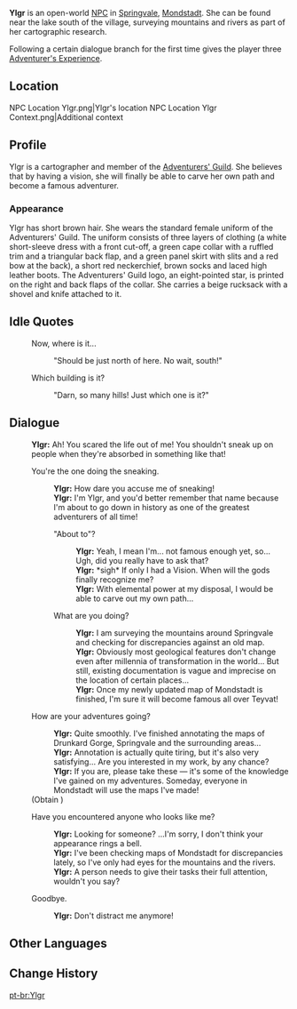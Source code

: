 {{Character Infobox
|image            = NPC Ylgr.png
|type             = Open-World NPC
|region           = Mondstadt
|location         = Mondstadt
|affiliation      = Adventurers' Guild
|title            = Adventurer
|dialoguereward   = {{Card|Adventurer's Experience|3}}
}}
'''Ylgr''' is an open-world [[NPC]] in [[Springvale]], [[Mondstadt]]. She can be found near the lake south of the village, surveying mountains and rivers as part of her cartographic research.

Following a certain dialogue branch for the first time gives the player three [[Adventurer's Experience]].

==Location==
<gallery>
NPC Location Ylgr.png|Ylgr's location
NPC Location Ylgr Context.png|Additional context
</gallery>

==Profile==
<!-- detailed story/lore information goes here -->
Ylgr is a cartographer and member of the [[Adventurers' Guild]]. She believes that by having a vision, she will finally be able to carve her own path and become a famous adventurer.

===Appearance===
Ylgr has short brown hair. She wears the standard female uniform of the Adventurers' Guild. The uniform consists of three layers of clothing (a white short-sleeve dress with a front cut-off, a green cape collar with a ruffled trim and a triangular back flap, and a green panel skirt with slits and a red bow at the back), a short red neckerchief, brown socks and laced high leather boots. The Adventurers' Guild logo, an eight-pointed star, is printed on the right and back flaps of the collar. She carries a beige rucksack with a shovel and knife attached to it.

==Idle Quotes==
{{Dialogue Start}}
: {{DIcon|Idle}} Now, where is it...
:: {{A|VO Ylgr 01.ogg}} "Should be just north of here. No wait, south!"
: {{DIcon|Idle}} Which building is it?
:: {{A|VO Ylgr 02.ogg}} "Darn, so many hills! Just which one is it?"
{{Dialogue End}}

==Dialogue==
{{Dialogue Start}}
:'''Ylgr:''' Ah! You scared the life out of me! You shouldn't sneak up on people when they're absorbed in something like that!
:{{DIcon}} You're the one doing the sneaking.
::'''Ylgr:''' How dare you accuse me of sneaking!
::'''Ylgr:''' I'm Ylgr, and you'd better remember that name because I'm about to go down in history as one of the greatest adventurers of all time!
::{{DIcon}} "About to"?
:::'''Ylgr:''' Yeah, I mean I'm... not famous enough yet, so... Ugh, did you really have to ask that?
:::'''Ylgr:''' *sigh* If only I had a Vision. When will the gods finally recognize me?
:::'''Ylgr:''' With elemental power at my disposal, I would be able to carve out my own path...
::{{DIcon}} What are you doing?
:::'''Ylgr:''' I am surveying the mountains around Springvale and checking for discrepancies against an old map.
:::'''Ylgr:''' Obviously most geological features don't change even after millennia of transformation in the world... But still, existing documentation is vague and imprecise on the location of certain places...
:::'''Ylgr:''' Once my newly updated map of Mondstadt is finished, I'm sure it will become famous all over Teyvat!
:{{DIcon|Reward}} How are your adventures going?
::'''Ylgr:''' Quite smoothly. I've finished annotating the maps of Drunkard Gorge, Springvale and the surrounding areas...
::'''Ylgr:''' Annotation is actually quite tiring, but it's also very satisfying... Are you interested in my work, by any chance?
::'''Ylgr:''' If you are, please take these &mdash; it's some of the knowledge I've gained on my adventures. Someday, everyone in Mondstadt will use the maps I've made!
:;(Obtain {{Item|Adventurer's Experience|x=3}})
:{{DIcon}} Have you encountered anyone who looks like me?
::'''Ylgr:''' Looking for someone? ...I'm sorry, I don't think your appearance rings a bell.
::'''Ylgr:''' I've been checking maps of Mondstadt for discrepancies lately, so I've only had eyes for the mountains and the rivers.
::'''Ylgr:''' A person needs to give their tasks their full attention, wouldn't you say?
:{{DIcon}} Goodbye.
::'''Ylgr:''' Don't distract me anymore!
{{Dialogue End}}

==Other Languages==
{{Other Languages|default_hidden = 1
|en      = Ylgr
|zhs     = 伊尔佳
|zhs_rm  = Yī'ěrjiā
|zht     = 伊爾佳
|zht_rm  = Yī'ěrjiā
|ja      = ユルグ
|ko      = 아이자
|es      = Ylgr
|fr      = Yglr
|ru      = Ильгр
|th      = Ylgr
|vi      = Ylgr
|de      = Ylgr
|id      = Ylgr
|pt      = Ylgr
|tr      = Ylgr
|it      = Ylgr
}}

==Change History==
{{Change History|1.0}}

[[pt-br:Ylgr]]